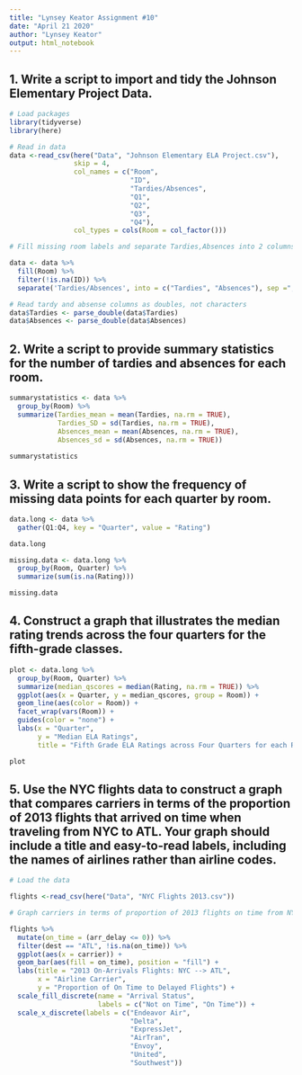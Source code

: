 ```yaml
---
title: "Lynsey Keator Assignment #10"
date: "April 21 2020"
author: "Lynsey Keator"
output: html_notebook
---
```


## 1. Write a script to import and tidy the Johnson Elementary Project Data.

```r

# Load packages
library(tidyverse)
library(here)

# Read in data
data <-read_csv(here("Data", "Johnson Elementary ELA Project.csv"),
                skip = 4,
                col_names = c("Room", 
                              "ID", 
                              "Tardies/Absences", 
                              "Q1", 
                              "Q2", 
                              "Q3", 
                              "Q4"),
                col_types = cols(Room = col_factor()))

# Fill missing room labels and separate Tardies,Absences into 2 columns using pipe

data <- data %>%
  fill(Room) %>%
  filter(!is.na(ID)) %>%
  separate('Tardies/Absences', into = c("Tardies", "Absences"), sep =";")

# Read tardy and absense columns as doubles, not characters
data$Tardies <- parse_double(data$Tardies)
data$Absences <- parse_double(data$Absences)
```

## 2. Write a script to provide summary statistics for the number of tardies and absences for each room.


```r

summarystatistics <- data %>%
  group_by(Room) %>%
  summarize(Tardies_mean = mean(Tardies, na.rm = TRUE),
            Tardies_SD = sd(Tardies, na.rm = TRUE),
            Absences_mean = mean(Absences, na.rm = TRUE),
            Absences_sd = sd(Absences, na.rm = TRUE))
                              
summarystatistics

```

## 3. Write a script to show the frequency of missing data points for each quarter by room.

```r

data.long <- data %>%
  gather(Q1:Q4, key = "Quarter", value = "Rating")

data.long

missing.data <- data.long %>%
  group_by(Room, Quarter) %>%
  summarize(sum(is.na(Rating)))

missing.data

```

## 4. Construct a graph that illustrates the median rating trends across the four quarters for the fifth-grade classes.

```r

plot <- data.long %>%
  group_by(Room, Quarter) %>%
  summarize(median_qscores = median(Rating, na.rm = TRUE)) %>%
  ggplot(aes(x = Quarter, y = median_qscores, group = Room)) +
  geom_line(aes(color = Room)) +
  facet_wrap(vars(Room)) +
  guides(color = "none") +
  labs(x = "Quarter", 
       y = "Median ELA Ratings",
       title = "Fifth Grade ELA Ratings across Four Quarters for each Room")

plot

```

## 5. Use the NYC flights data to construct a graph that compares carriers in terms of the proportion of 2013 flights that arrived on time when traveling from NYC to ATL. Your graph should include a title and easy-to-read labels, including the names of airlines rather than airline codes.

```r
# Load the data

flights <-read_csv(here("Data", "NYC Flights 2013.csv"))

# Graph carriers in terms of proportion of 2013 flights on time from NYC to ATL

flights %>%
  mutate(on_time = (arr_delay <= 0)) %>%
  filter(dest == "ATL", !is.na(on_time)) %>%
  ggplot(aes(x = carrier)) + 
  geom_bar(aes(fill = on_time), position = "fill") +
  labs(title = "2013 On-Arrivals Flights: NYC --> ATL",
       x = "Airline Carrier",
       y = "Proportion of On Time to Delayed Flights") +
  scale_fill_discrete(name = "Arrival Status",
                      labels = c("Not on Time", "On Time")) +
  scale_x_discrete(labels = c("Endeavor Air",
                              "Delta",
                              "ExpressJet",
                              "AirTran",
                              "Envoy",
                              "United",
                              "Southwest"))
```
